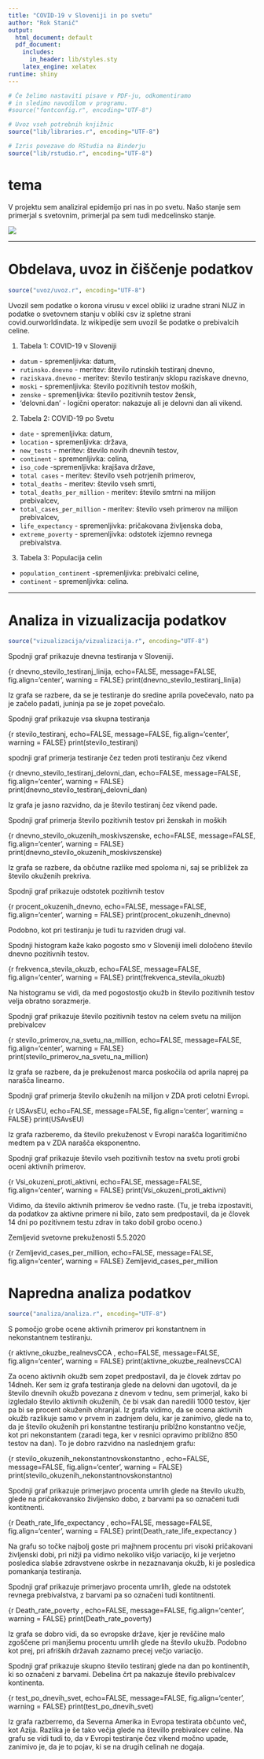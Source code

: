 ```yaml
---
title: "COVID-19 v Sloveniji in po svetu"
author: "Rok Stanič"
output:
  html_document: default
  pdf_document:
    includes:
      in_header: lib/styles.sty
    latex_engine: xelatex
runtime: shiny
---
```


```r
# Če želimo nastaviti pisave v PDF-ju, odkomentiramo
# in sledimo navodilom v programu.
#source("fontconfig.r", encoding="UTF-8")

# Uvoz vseh potrebnih knjižnic
source("lib/libraries.r", encoding="UTF-8")
```

```r
# Izris povezave do RStudia na Binderju
source("lib/rstudio.r", encoding="UTF-8")
```

# tema

V projektu sem analiziral epidemijo pri nas in po svetu. Našo stanje sem primerjal s svetovnim, primerjal pa sem tudi medcelinsko stanje.

![](slike/COVID.png)

***

# Obdelava, uvoz in čiščenje podatkov

```r
source("uvoz/uvoz.r", encoding="UTF-8")
```
Uvozil sem podatke o korona virusu v excel obliki iz uradne strani NIJZ in podatke o svetovnem stanju v obliki csv iz spletne strani covid.ourworldindata. Iz wikipedije sem uvozil še podatke o prebivalcih celine.

1. Tabela 1: COVID-19 v Sloveniji 
  - `datum` - spremenljivka: datum,
  - `rutinsko.dnevno` - meritev: število rutinskih testiranj dnevno,
  - `raziskava.dnevno` - meritev: število  testiranjv sklopu raziskave dnevno,
  - `moski` - spremenljivka: število pozitivnih testov moških,
  - `zenske` - spremenljivka: število pozitivnih testov žensk,
  - 'delovni.dan' - logični operator: nakazuje ali je delovni dan ali vikend.
  
2. Tabela 2: COVID-19 po Svetu 
  - `date` - spremenljivka: datum,
  - `location` - spremenljivka: država,
  - `new_tests` - meritev: število novih dnevnih testov,
  - `continent` - spremenljivka: celina,
  - `iso_code` -spremenljivka: krajšava države,
  - `total cases` - meritev: število vseh potrjenih primerov,
  - `total_deaths` - meritev: število vseh smrti,
  - `total_deaths_per_million` - meritev: število smtrni na milijon prebivalcev,
  - `total_cases_per_million` - meritev: število vseh primerov na milijon prebivalcev,
  - `life_expectancy` - spremenljivka: pričakovana življenska doba,
  - `extreme_poverty` - spremenljivka: odstotek izjemno revnega prebivalstva.
3. Tabela 3: Populacija celin
  - `population_continent` -spremenljivka: prebivalci celine,
  - `continent` - spremenljivka: celina.

***

# Analiza in vizualizacija podatkov

```r
source("vizualizacija/vizualizacija.r", encoding="UTF-8")
```

Spodnji graf prikazuje dnevna testiranja v Sloveniji.

{r dnevno_stevilo_testiranj_linija, echo=FALSE, message=FALSE, fig.align='center', warning = FALSE}
print(dnevno_stevilo_testiranj_linija)

Iz grafa se razbere, da se je testiranje do sredine aprila povečevalo, nato pa je začelo padati, juninja pa se je zopet povečalo.

##################################################################################

Spodnji graf prikazuje vsa skupna testiranja 

{r stevilo_testiranj, echo=FALSE, message=FALSE, fig.align='center', warning = FALSE}
print(stevilo_testiranj)

##################################################################################

spodnji graf primerja testiranje čez teden proti testiranju čez vikend

{r dnevno_stevilo_testiranj_delovni_dan, echo=FALSE, message=FALSE, fig.align='center', warning = FALSE}
print(dnevno_stevilo_testiranj_delovni_dan)

Iz grafa je jasno razvidno, da je število testiranj čez vikend pade.

#####################################################################################

Spodnji graf primerja število pozitivnih testov pri ženskah in moških 

{r dnevno_stevilo_okuzenih_moskivszenske, echo=FALSE, message=FALSE, fig.align='center', warning = FALSE}
print(dnevno_stevilo_okuzenih_moskivszenske)

Iz grafa se razbere, da občutne razlike med spoloma ni, saj se približek za število okuženih prekriva.

######################################################################################

Spodnji graf prikazuje odstotek pozitivnih testov

{r procent_okuzenih_dnevno, echo=FALSE, message=FALSE, fig.align='center', warning = FALSE}
print(procent_okuzenih_dnevno)

Podobno, kot pri testiranju je tudi tu razviden drugi val.

######################################################################################

Spodnji histogram kaže kako pogosto smo v Sloveniji imeli določeno število dnevno pozitivnih testov.

{r frekvenca_stevila_okuzb, echo=FALSE, message=FALSE, fig.align='center', warning = FALSE}
print(frekvenca_stevila_okuzb)

Na histogramu se vidi, da med pogostostjo okužb in število pozitivnih testov velja obratno sorazmerje.

#########################################################################################

Spodnji graf prikazuje število pozitivnih testov na celem svetu na milijon prebivalcev

{r stevilo_primerov_na_svetu_na_million, echo=FALSE, message=FALSE, fig.align='center', warning = FALSE}
print(stevilo_primerov_na_svetu_na_million)

Iz grafa se razbere, da je prekuženost marca poskočila od aprila naprej pa narašča linearno.

#########################################################################################

Spodnji graf primerja število okuženih na milijon v ZDA proti celotni Evropi.

{r USAvsEU, echo=FALSE, message=FALSE, fig.align='center', warning = FALSE}
print(USAvsEU)

Iz grafa razberemo, da število prekuženost v Evropi narašča logaritimično medtem pa v ZDA narašča eksponentno.

#########################################################################################

Spodnji graf prikazuje število vseh pozitivnih testov na svetu proti grobi oceni aktivnih primerov.

{r Vsi_okuzeni_proti_aktivni, echo=FALSE, message=FALSE, fig.align='center', warning = FALSE}
print(Vsi_okuzeni_proti_aktivni)

Vidimo, da število aktivnih primerov še vedno raste. (Tu, je treba izpostaviti, da podatkov za aktivne primere ni bilo, zato sem predpostavil, da je človek 14 dni po pozitivnem testu zdrav in tako dobil grobo oceno.)


#######################################################################################

Zemljevid svetovne prekuženosti 5.5.2020

{r Zemljevid_cases_per_million, echo=FALSE, message=FALSE, fig.align='center', warning = FALSE}
Zemljevid_cases_per_million

#######################################################################################

# Napredna analiza podatkov

```r
source("analiza/analiza.r", encoding="UTF-8")
```
S pomočjo grobe ocene aktivnih primerov pri konstantnem in nekonstantnem testiranju.

{r aktivne_okuzbe_realnevsCCA , echo=FALSE, message=FALSE, fig.align='center', warning = FALSE}
print(aktivne_okuzbe_realnevsCCA)

Za oceno aktivnih okužb sem zopet predpostavil, da je človek zdrtav po 14dneh. Ker sem iz grafa testiranja glede na delovni dan ugotovil, da je število dnevnih okužb povezana z dnevom v tednu, sem primerjal, kako bi izgledalo število aktivnih okuženih, če bi vsak dan naredili 1000 testov, kjer pa bi se procent okuženih ohranjal. Iz grafa vidimo, da se ocena aktivnih okužb razlikuje samo v prvem in zadnjem delu, kar je zanimivo, glede na to, da je število okuženih pri konstantne testiranju priblžno konstantno večje, kot pri nekonstantem (zaradi tega, ker v resnici opravimo približno 850 testov na dan). To je dobro razvidno na naslednjem grafu:

{r stevilo_okuzenih_nekonstantnovskonstantno , echo=FALSE, message=FALSE, fig.align='center', warning = FALSE}
print(stevilo_okuzenih_nekonstantnovskonstantno)

#######################################################################################

Spodnji graf prikazuje primerjavo procenta umrlih glede na število ukužb, glede na pričakovansko življensko dobo, z barvami pa so označeni tudi kontitnenti.

{r Death_rate_life_expectancy , echo=FALSE, message=FALSE, fig.align='center', warning = FALSE}
print(Death_rate_life_expectancy )

Na grafu so točke najbolj goste pri majhnem procentu pri visoki pričakovani življenski dobi, pri nižji pa vidimo nekoliko višjo variacijo, ki je verjetno posledica slabše zdravstvene oskrbe in nezaznavanja okužb, ki je posledica pomankanja testiranja.

#######################################################################################

Spodnji graf prikazuje primerjavo procenta umrlih, glede na odstotek revnega prebivalstva, z barvami pa so označeni tudi kontitnenti.

{r Death_rate_poverty , echo=FALSE, message=FALSE, fig.align='center', warning = FALSE}
print(Death_rate_poverty)

Iz grafa se dobro vidi, da so evropske države, kjer je revščine malo zgoščene pri manjšemu procentu umrlih glede na število ukužb. Podobno kot prej, pri afriških državah zaznamo precej večjo variacijo.

#######################################################################################

Spodnji graf prikazuje skupno število testiranj glede na dan po kontinentih, ki so označeni z barvami. Debelina črt pa nakazuje število prebivalcev kontinenta.

{r test_po_dnevih_svet, echo=FALSE, message=FALSE, fig.align='center', warning = FALSE}
print(test_po_dnevih_svet)

Iz grafa razberremo, da Severna Amerika in Evropa testirata občunto več, kot Azija. Razlika je še tako večja glede na števillo prebivalcev celine. Na grafu se vidi tudi to, da v Evropi testiranje čez vikend močno upade, zanimivo je, da je to pojav, ki se na drugih celinah ne dogaja.

